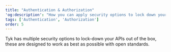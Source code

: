 ```yaml
---
title: "Authentication & Authorization"
'og:description': "How you can apply security options to lock down your APIs with Tyk"
tags: ['Authentication', 'Authorization']
order: 5
---
```


Tyk has multiple security options to lock-down your APIs out of the box, these are designed to work as best as possible with open standards.
